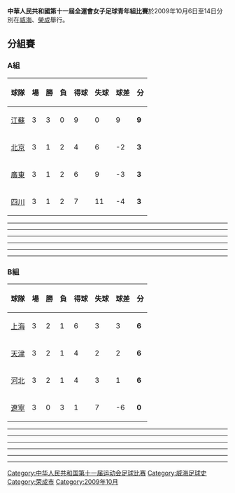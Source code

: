 '''中華人民共和國第十一屆全運會女子足球青年組比賽'''於2009年10月6日至14日分別在[[威海|威海]]、[[榮成|榮成]]舉行。

==分組賽==
===A組===
{| class="wikitable" style="text-align: center;"
|-
!球隊
!場
!勝
!負
!得球
!失球
!球差
!分
|- 
|align=left|[[江蘇|江蘇]]
|3||3||0||9||0||9||'''9'''
|-
|align=left|[[北京|北京]]
|3||1||2||4||6||-2||'''3'''
|-
|align=left|[[廣東|廣東]]
|3||1||2||6||9||-3||'''3'''
|- 
|align=left|[[四川|四川]]
|3||1||2||7||11||-4||'''3'''
|}

{{footballbox
|date = 2009年10月6日
|time = 14:00
|team1 = [[江蘇|江蘇]]
|score = 4–0
|team2 = [[四川|四川]] 
|stadium = [[威海荣城市体育中心体育场|威海荣城市体育中心体育场]]
}}
----
{{footballbox
|date = 2009年10月6日
|time = 16:30
|team1 = [[北京|北京]]
|score = 2–1
|report = 
|team2 = [[廣東|廣東]]
|stadium = [[威海荣城市体育中心体育场|威海荣城市体育中心体育场]]
}}
----
{{footballbox
|date = 2009年10月8日
|time = 14:00
|team1 = [[四川|四川]]
|score = 0–0<br/>互射十二碼<br/>4-2
|team2 = [[北京|北京]]
|stadium = [[威海荣城市体育中心体育场|威海荣城市体育中心体育场]]
}}
----
{{footballbox
|date = 2009年10月8日
|time = 16:30
|team1 = [[江蘇|江蘇]]
|score = 4–0
|team2 = [[廣東|廣東]]
|stadium = [[威海荣城市体育中心体育场|威海荣城市体育中心体育场]]
}}
----
{{footballbox
|date = 2009年10月10日
|time = 14:00
|team1 = [[廣東|廣東]]
|score = 1–1<br/>互射十二碼<br/>4-2
|team2 = [[四川|四川]]
|stadium = [[威海荣城市体育中心体育场|威海荣城市体育中心体育场]]
}}
----
{{footballbox
|date = 2009年10月10日
|time = 14:00
|team1 = [[北京|北京]]
|score = 0–1
|team2 = [[江蘇|江蘇]] 
|stadium = [[荣成文体中心外体育场|荣成文体中心外体育场]]
}}
----

===B組===
{| class="wikitable" style="text-align: center;"
|-
!球隊
!場
!勝
!負
!得球
!失球
!球差
!分
|- 
|align=left|[[上海|上海]]
|3||2||1||6||3||3||'''6'''
|- 
|align=left|[[天津|天津]]
|3||2||1||4||2||2||'''6'''
|-
|align=left|[[河北|河北]]
|3||2||1||4||3||1||'''6'''
|-
|align=left|[[遼寧|遼寧]]
|3||0||3||1||7||-6||'''0'''
|}

{{footballbox
|date = 2009年10月6日
|time = 14:00
|team1 = [[上海|上海]]
|score = 3–0
|team2 = [[遼寧|遼寧]] 
|stadium = [[威海市体育中心体育场|威海市体育中心体育场]]
}}
----
{{footballbox
|date = 2009年10月6日
|time = 16:30
|team1 = [[河北|河北]]
|score = 0–1
|team2 = [[天津|天津]]
|stadium = [[威海市体育中心体育场|威海市体育中心体育场]]
}}
----
{{footballbox
|date = 2009年10月8日
|time = 14:00
|team1 = [[遼寧|遼寧]]
|score = 1–2
|team2 = [[河北|河北]]
|stadium = [[威海市体育中心体育场|威海市体育中心体育场]]
}}
----
{{footballbox
|date = 2009年10月8日
|time = 16:30
|team1 = [[上海|上海]]
|score = 2–1
|team2 = [[天津|天津]]
|stadium = [[威海市体育中心体育场|威海市体育中心体育场]]
}}
----
{{footballbox
|date = 2009年10月10日
|time = 14:00
|team1 = [[天津|天津]]
|score = 2–0
|team2 = [[遼寧|遼寧]]
|stadium = [[威海市九中体育场|威海市九中体育场]]
}}
----
{{footballbox
|date = 2009年10月10日
|time = 14:00
|team1 = [[河北|河北]]
|score = 2–1
|team2 = [[上海|上海]] 
|stadium = [[威海市体育中心体育场|威海市体育中心体育场]]
}}
----

[[Category:中华人民共和国第十一届运动会足球比赛|Category:中华人民共和国第十一届运动会足球比赛]]
[[Category:威海足球史|Category:威海足球史]]
[[Category:荣成市|Category:荣成市]]
[[Category:2009年10月|Category:2009年10月]]